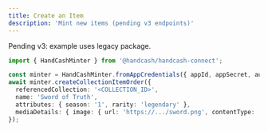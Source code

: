 ```yaml
---
title: Create an Item
description: 'Mint new items (pending v3 endpoints)'
---
```


<Note>
Pending v3: example uses legacy package.
</Note>

```typescript
import { HandCashMinter } from '@handcash/handcash-connect';

const minter = HandCashMinter.fromAppCredentials({ appId, appSecret, authToken });
await minter.createCollectionItemOrder({
  referencedCollection: '<COLLECTION_ID>',
  name: 'Sword of Truth',
  attributes: { season: '1', rarity: 'legendary' },
  mediaDetails: { image: { url: 'https://.../sword.png', contentType: 'image/png' } },
});
```


